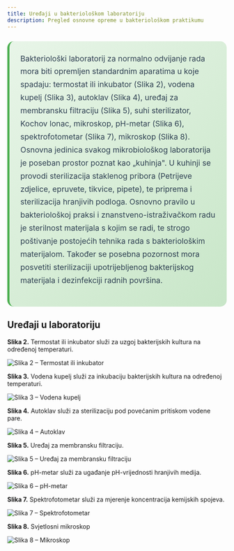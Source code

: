 ```yaml
---
title: Uređaji u bakteriološkom laboratoriju
description: Pregled osnovne opreme u bakteriološkom praktikumu
---
```


<div style="background: linear-gradient(135deg, #e8f5e8 0%, #c8e6c8 100%); border-radius: 15px; padding: 25px; margin: 25px 0; border-left: 5px solid #4caf50;">
  <p style="font-size: 1.1rem; line-height: 1.7; margin: 0 0 20px 0; color: #2c3e50;">
   Bakteriološki laboratorij za normalno odvijanje rada mora biti opremljen standardnim aparatima u koje spadaju: termostat ili inkubator (Slika 2), vodena kupelj (Slika 3), autoklav (Slika 4), uređaj za membransku filtraciju (Slika 5), suhi sterilizator, Kochov lonac, mikroskop, pH-metar (Slika 6), spektrofotometar (Slika 7), mikroskop (Slika 8). Osnovna jedinica svakog mikrobiološkog laboratorija je poseban prostor poznat kao „kuhinja". U kuhinji se provodi sterilizacija staklenog pribora (Petrijeve zdjelice, epruvete, tikvice, pipete), te priprema i sterilizacija hranjivih podloga. Osnovno pravilo u bakteriološkoj praksi i znanstveno-istraživačkom radu je sterilnost materijala s kojim se radi, te strogo poštivanje postojećih tehnika rada s bakteriološkim materijalom. Također se posebna pozornost mora posvetiti sterilizaciji upotrijebljenog bakterijskog materijala i dezinfekciji  radnih površina.  
  </p>
</div>

## Uređaji u laboratoriju

**Slika 2.** Termostat ili inkubator služi za uzgoj bakterijskih kultura na određenoj temperaturi.

![Slika 2 – Termostat ili inkubator](/images/slika2.jpg)

**Slika 3.** Vodena kupelj služi za inkubaciju bakterijskih kultura na određenoj temperaturi.

![Slika 3 – Vodena kupelj](/images/slika3.jpg)

**Slika 4.** Autoklav služi za sterilizaciju pod povećanim pritiskom vodene pare.

![Slika 4 – Autoklav](/images/slika4.jpg)

**Slika 5.** Uređaj za membransku filtraciju.

![Slika 5 – Uređaj za membransku filtraciju](/images/slika5.jpg)

**Slika 6.** pH-metar služi za ugađanje pH-vrijednosti hranjivih medija.

![Slika 6 – pH-metar](/images/slika6.jpg)

**Slika 7.** Spektrofotometar služi za mjerenje koncentracija kemijskih spojeva.

![Slika 7 – Spektrofotometar](/images/slika7.jpg)

**Slika 8.** Svjetlosni mikroskop

![Slika 8 – Mikroskop](/images/slika8.jpg)
